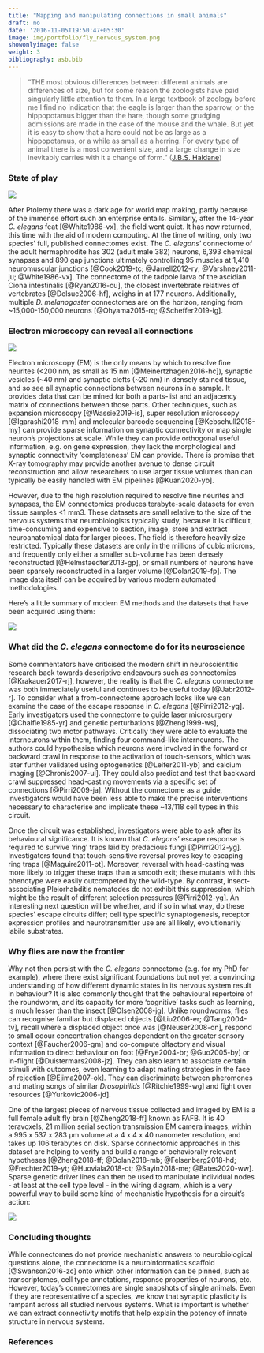```yaml
---
title: "Mapping and manipulating connections in small animals"
draft: no
date: '2016-11-05T19:50:47+05:30'
image: img/portfolio/fly_nervous_system.png
showonlyimage: false
weight: 3
bibliography: asb.bib
---
```

> "THE most obvious differences between different animals are differences 
of size, but for some reason the zoologists have paid singularly little 
attention to them. In a large textbook of zoology before me I find no 
indication that the eagle is larger than the sparrow, or the hippopotamus 
bigger than the hare, though some grudging admissions are made in the case 
of the mouse and the whale. But yet it is easy to show that a hare could not 
be as large as a hippopotamus, or a while as small as a herring. For every 
type of animal there is a most convenient size, and a large change in size 
inevitably carries with it a change of form."
([J.B.S. Haldane](https://archive.org/stream/OnBeingTheRightSize-J.B.S.Haldane/rightsize_djvu.txt))

<!--more-->

### State of play

![](https://raw.githubusercontent.com/alexanderbates/asbates/main/static/img/portfolio/current_connectomes.png)

After Ptolemy there was a dark age for world map making, partly because of the immense effort such an enterprise entails. Similarly, after the 14-year *C. elegans* feat [@White1986-vx], the field went quiet. It has now returned, this time with the aid of modern computing. At the time of writing, only two species’ full, published connectomes exist. The *C. elegans*’ connectome of the adult hermaphrodite has 302 (adult male 382) neurons, 6,393 chemical synapses and 890 gap junctions ultimately controlling 95 muscles at 1,410 neuromuscular junctions [@Cook2019-tc; @Jarrell2012-ry; @Varshney2011-ju; @White1986-vx]. The connectome of the tadpole larva of the ascidian Ciona intestinalis [@Ryan2016-ou], the closest invertebrate relatives of vertebrates [@Delsuc2006-hf], weighs in at 177 neurons. Additionally, multiple *D. melanogaster* connectomes are on the horizon, ranging from ~15,000-150,000 neurons [@Ohyama2015-rq; @Scheffer2019-ig].

### Electron microscopy can reveal all connections

![](https://raw.githubusercontent.com/alexanderbates/asbates/main/static/img/portfolio/ssTEM.png)

Electron microscopy (EM) is the only means by which to resolve fine neurites (<200 nm, as small as 15 nm [@Meinertzhagen2016-hc]), synaptic vesicles (~40 nm) and synaptic clefts (~20 nm) in densely stained tissue, and so see all synaptic connections between neurons in a sample. It provides data that can be mined for both a parts-list and an adjacency matrix of connections between those parts. Other techniques, such as expansion microscopy [@Wassie2019-is], super resolution microscopy [@Igarashi2018-mm] and molecular barcode sequencing [@Kebschull2018-my] can provide sparse information on synaptic connectivity or map single neuron’s projections at scale. While they can provide orthogonal useful information, e.g. on gene expression, they lack the morphological and synaptic connectivity ‘completeness’ EM can provide. There is promise that X-ray tomography may provide another avenue to dense circuit reconstruction and allow researchers to use larger tissue volumes than can typically be easily handled with EM pipelines [@Kuan2020-yb].

However, due to the high resolution required to resolve fine neurites and synapses, the EM connectomics produces terabyte-scale datasets for even tissue samples <1 mm3. These datasets are small relative to the size of the nervous systems that neurobiologists typically study, because it is difficult, time-consuming and expensive to section, image, store and extract neuroanatomical data for larger pieces. The field is therefore heavily size restricted. Typically these datasets are only in the millions of cubic microns, and frequently only either a smaller sub-volume has been densely reconstructed [@Helmstaedter2013-gp], or small numbers of neurons have been sparsely reconstructed in a larger volume [@Dolan2019-fp]. The image data itself can be acquired by various modern automated methodologies.

Here's a little summary of modern EM methods and the datasets that have been acquired using them:

![](https://raw.githubusercontent.com/alexanderbates/asbates/main/static/img/portfolio/em_methods.png)

### What did the *C. elegans* connectome do for its neuroscience

Some commentators have criticised the modern shift in neuroscientific research back towards descriptive endeavours such as connectomics [@Krakauer2017-rj], however, the reality is that the *C. elegans* connectome was both immediately useful and continues to be useful today [@Jabr2012-r]. To consider what a from-connectome approach looks like we can examine the case of the escape response in *C. elegans* [@Pirri2012-yg]. Early investigators used the connectome to guide laser microsurgery [@Chalfie1985-yr] and genetic perturbations [@Zheng1999-ws], dissociating two motor pathways. Critically they were able to evaluate the interneurons within them, finding four command-like interneurons. The authors could hypothesise which neurons were involved in the forward or backward crawl in response to the activation of touch-sensors, which was later further validated using optogenetics [@Leifer2011-yb] and calcium imaging [@Chronis2007-ul]. They could also predict and test that backward crawl suppressed head-casting movements via a specific set of connections [@Pirri2009-ja]. Without the connectome as a guide, investigators would have been less able to make the precise interventions necessary to characterise and implicate these ~13/118 cell types in this circuit. 

Once the circuit was established, investigators were able to ask after its behavioural significance. It is known that *C. elegans*’ escape response is required to survive ‘ring’ traps laid by predacious fungi [@Pirri2012-yg]. Investigators found that touch-sensitive reversal proves key to escaping ring traps [@Maguire2011-ot]. Moreover, reversal with head-casting was more likely to trigger these traps than a smooth exit; these mutants with this phenotype were easily outcompeted by the wild-type. By contrast, insect-associating Pleiorhabditis nematodes do not exhibit this suppression, which might be the result of different selection pressures [@Pirri2012-yg]. An interesting next question will be whether, and if so in what way, do these species’ escape circuits differ; cell type specific synaptogenesis, receptor expression profiles and neurotransmitter use are all likely, evolutionarily labile substrates.

### Why flies are now the frontier

Why not then persist with the *C. elegans* connectome (e.g. for my PhD for example), where there exist significant foundations but not yet a convincing understanding of how different dynamic states in its nervous system result in behaviour? It is also commonly thought that the behavioural repertoire of the roundworm, and its capacity for more ‘cognitive’ tasks such as learning, is much lesser than the insect [@Olsen2008-jg]. Unlike roundworms, flies can recognise familiar but displaced objects [@Liu2006-er; @Tang2004-tv], recall where a displaced object once was [@Neuser2008-on], respond to small odour concentration changes dependent on the greater sensory context [@Faucher2006-gm] and co-compute olfactory and visual information to direct behaviour on foot [@Frye2004-br; @Guo2005-by] or in-flight [@Duistermars2008-jz]. They can also learn to associate certain stimuli with outcomes, even learning to adapt mating strategies in the face of rejection [@Ejima2007-ok]. They can discriminate between pheromones and mating songs of similar *Drosophilids* [@Ritchie1999-wg] and fight over resources [@Yurkovic2006-jd].

One of the largest pieces of nervous tissue collected and imaged by EM is a full female adult fly brain [@Zheng2018-ff] known as FAFB. It is 40 teravoxels, 21 million serial section transmission EM camera images, within a 995 x 537 x 283 μm volume at a 4 x 4 x 40 nanometer resolution, and takes up 106 terabytes on disk. Sparse connectomic approaches in this dataset are helping to verify and build a range of behaviorally relevant hypotheses [@Zheng2018-ff; @Dolan2018-mb; @Felsenberg2018-hd; @Frechter2019-yt; @Huoviala2018-ot; @Sayin2018-me; @Bates2020-ww]. Sparse genetic driver lines can then be used to manipulate individual nodes - at least at the cell type level - in the wiring diagram, which is a very powerful way to build some kind of mechanistic hypothesis for a circuit's action:

![](https://raw.githubusercontent.com/alexanderbates/asbates/main/static/img/portfolio/splitgal4.png)

### Concluding thoughts

While connectomes do not provide mechanistic answers to neurobiological questions alone, the connectome is a neuroinformatics scaffold [@Swanson2016-zc] onto which other information can be pinned, such as transcriptomes, cell type annotations, response properties of neurons, etc. However, today’s connectomes are single snapshots of single animals. Even if they are representative of a species, we know that synaptic plasticity is rampant across all studied nervous systems. What is important is whether we can extract connectivity motifs that help explain the potency of innate structure in nervous systems.

### References

